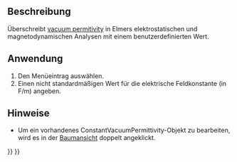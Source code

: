 <languages/>

{{Docnav/de
|[[FEM_ConstraintBodyHeatSource/de|RandbedingungKörperwärmequelle]]
|[[FEM_MeshNetgenFromShape/de|FEM-Netz aus Form - Netgen]]
|[[FEM_Workbench/de|FEM]]
|IconL=FEM_ConstraintBodyHeatSource.svg
|IconR=FEM_MeshNetgenFromShape.svg
|IconC=Workbench_FEM.svg
}}

<div class="mw-translate-fuzzy">
{{GuiCommandContainer|
{{GuiCommand/de
|Name=FEM ConstantVacuumPermittivity
|Name/de=FEM ElektrischeFeldkonstante
|MenuLocation=Modell → Konstanten überschreiben → Elektrische Feldkonstante
|Workbenches=[[FEM_Workbench/de|FEM]]
|Version=0.19
|SeeAlso=
}}
{{GuiCommandFemInfo/de
|Solvers=Elmer
}}
}}
</div>

<span id="Description"></span>
==Beschreibung==

Überschreibt [https://en.wikipedia.org/wiki/Vacuum_permittivity vacuum permitivity] in Elmers elektrostatischen und magnetodynamischen Analysen mit einem benutzerdefinierten Wert.

<span id="Usage"></span>
==Anwendung==

<div class="mw-translate-fuzzy">
# Den Menüeintrag {{MenuCommand|Model → Konstanten überschreiben → [[Image:FEM_ConstantVacuumPermittivity.svg|16px]] Elektrische Feldkonstante}} auswählen.
# Einen nicht standardmäßigen Wert für die elektrische Feldkonstante (in F/m) angeben.
</div>

<span id="Notes"></span>
==Hinweise==

* Um ein vorhandenes ConstantVacuumPermittivity-Objekt zu bearbeiten, wird es in der [[Tree_view/de|Baumansicht]] doppelt angeklickt.

{{Docnav/de
|[[FEM_ConstraintBodyHeatSource/de|RandbedingungKörperwärmequelle]]
|[[FEM_MeshNetgenFromShape/de|FEM-Netz aus Form - Netgen]]
|[[FEM_Workbench/de|FEM]]
|IconL=FEM_ConstraintBodyHeatSource.svg
|IconR=FEM_MeshNetgenFromShape.svg
|IconC=Workbench_FEM.svg
}}

{{FEM Tools navi{{#translation:}}}}
{{Userdocnavi{{#translation:}}}}